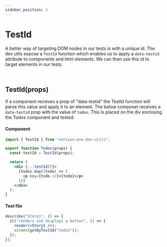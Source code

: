 ```yaml
---
sidebar_position: 3
---
```


# TestId

A better way of targeting DOM nodes in our tests is with a unique id.
The dev utils expose a `TestId` function which enables us to apply a `data-testid`
attribute to components and html elements. We can then use this id to target elements in our tests.

<br />

## TestId(props)

If a component recieves a prop of "data-testid" the TestId function will parse this value
and apply it to an element. The below componet receives a `data-testid` prop with the value of `todos`.
This is placed on the div enclosing the Todos component and tested.

#### Component

```jsx
import { TestId } from "version-one-dev-utils";

export function Todos(props) {
  const testId = TestId(props);

  return (
    <div {...testId()}>
      {todos.map((todo) => (
        <p key={todo.id}>{todo}</p>
      ))}
    </div>
  );
}
```

#### Test file

```jsx
describe("Story1", () => {
  it("renders and displays a button", () => {
    render(<Story1 />);
    screen(getByTestId("todos"));
  });
});
```
